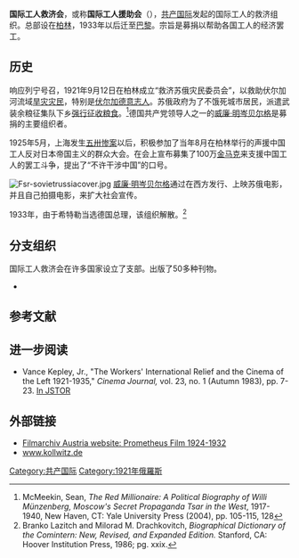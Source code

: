 <!-- 檔案不存在 [[Image:Internationale_Arbeiter_Hilfe.jpg|200px]] ，可從英文維基百科取得 -->
'''国际工人救济会'''，或称'''国际工人援助会'''（{{lang-ru|Международная рабочая помощь}}），[[共产国际|共产国际]]发起的国际工人的救济组织。总部设在[[柏林|柏林]]，1933年以后迁至[[巴黎|巴黎]]。宗旨是募捐以帮助各国工人的经济罢工。

==历史==
响应列宁号召，1921年9月12日在柏林成立“救济苏俄灾民委员会”，以救助伏尔加河流域[[1921–22年俄罗斯饥荒|旱灾灾民]]，特别是[[伏尔加德意志人|伏尔加德意志人]]。苏俄政府为了不饿死城市居民，派遣武装余粮征集队下乡[[余粮收集制|强行征收粮食]]。<ref name="MCM">McMeekin, Sean, ''The Red Millionaire: A Political Biography of Willi Münzenberg, Moscow's Secret Propaganda Tsar in the West'', 1917-1940, New Haven, CT: Yale University Press (2004), pp. 105-115, 128</ref>德国共产党领导人之一的[[威廉·明岑贝尔格|威廉·明岑贝尔格]]是募捐的主要组织者。

1925年5月，上海发生[[五卅惨案|五卅惨案]]以后，积极参加了当年8月在柏林举行的声援中国工人反对日本帝国主义的群众大会。在会上宣布募集了100万[[金马克|金马克]]来支援中国工人的罢工斗争，提出了“不许干涉中国”的口号。
  
[[Image:Fsr-sovietrussiacover.jpg|thumb]]
[[威廉·明岑贝尔格|威廉·明岑贝尔格]]通过在西方发行、上映苏俄电影，并且自己拍摄电影，来扩大社会宣传。  
 
1933年，由于希特勒当选德国总理，该组织解散。<ref>Branko Lazitch and Milorad M. Drachkovitch, ''Biographical Dictionary of the Comintern: New, Revised, and Expanded Edition.'' Stanford, CA: Hoover Institution Press, 1986; pg. xxix.</ref>
==分支组织==
国际工人救济会在许多国家设立了支部。出版了50多种刊物。 
* {{USA}} {{tsl|en|Friends of Soviet Russia|苏俄之友}}

==参考文献==
{{reflist}}

==进一步阅读==
* Vance Kepley, Jr., "The Workers' International Relief and the Cinema of the Left 1921-1935," ''Cinema Journal,'' vol. 23, no. 1 (Autumn 1983), pp. 7-23. [http://www.jstor.org/stable/1225069 In JSTOR]{{Wayback|url=http://www.jstor.org/stable/1225069 |date=20160314105313 }}

==外部链接==
* [http://www.filmarchiv.at/events/3006/txt02 Filmarchiv Austria website: Prometheus Film 1924-1932]{{dead link|date=2017年12月 |bot=InternetArchiveBot |fix-attempted=yes }} {{de icon}}
* [https://web.archive.org/web/20170928202606/http://www.kollwitz.de/sachregister.aspx?glossarid=6979 www.kollwitz.de] {{de icon}}
 
[[Category:共产国际|Category:共产国际]]
[[Category:1921年俄羅斯|Category:1921年俄羅斯]]
